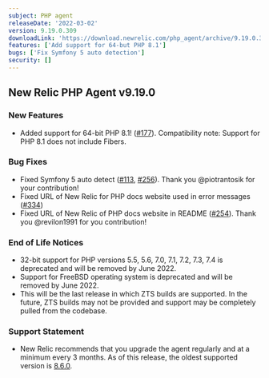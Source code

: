 ```yaml
---
subject: PHP agent
releaseDate: '2022-03-02'
version: 9.19.0.309
downloadLink: 'https://download.newrelic.com/php_agent/archive/9.19.0.309'
features: ['Add support for 64-but PHP 8.1']
bugs: ['Fix Symfony 5 auto detection']
security: []
---
```


## New Relic PHP Agent v9.19.0

### New Features

* Added support for 64-bit PHP 8.1! ([#177](https://github.com/newrelic/newrelic-php-agent/issues/177)). Compatibility note: Support for PHP 8.1 does not include Fibers.

### Bug Fixes

* Fixed Symfony 5 auto detect ([#113](https://github.com/newrelic/newrelic-php-agent/issues/113), [#256](https://github.com/newrelic/newrelic-php-agent/pull/256)). Thank you @piotrantosik for your contribution!
* Fixed URL of New Relic for PHP docs website used in error messages ([#334](https://github.com/newrelic/newrelic-php-agent/pull/334))
* Fixed URL of New Relic of PHP docs website in README ([#254](https://github.com/newrelic/newrelic-php-agent/pull/254)). Thank you @revilon1991 for you contribution!

### End of Life Notices

* 32-bit support for PHP versions 5.5, 5.6, 7.0, 7.1, 7.2, 7.3, 7.4 is deprecated and will be removed by June 2022.
* Support for FreeBSD operating system is deprecated and will be removed by June 2022.
* This will be the last release in which ZTS builds are supported. In the future, ZTS builds may not be provided and support may be completely pulled from the codebase.

### Support Statement

* New Relic recommends that you upgrade the agent regularly and at a minimum every 3 months. As of this release, the oldest supported version is [8.6.0](/docs/release-notes/agent-release-notes/php-release-notes/php-agent-860238/).
